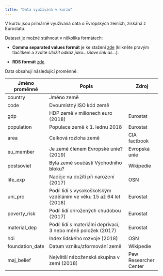 ```yaml
---
title: "Data využívaná v kurzu"
---
```


V kurzu jsou primárně využívaná data o Evropských zemích, získáná z Eurostatu.

Dataset je možné stáhnout v několika formátech:

-   **Comma separated values formát** je ke stažení [zde](https://github.com/Sociology-FA-CU/uvod-do-r/raw/master/data/cvvm_cerven_2019.csv) (klikněte pravým tlačítkem a zvolte *Uložit odkaz jako...*/*Save link as...*).

-   **RDS formát** [zde](https://github.com/Sociology-FA-CU/uvod-do-r/raw/master/data/countries.rds).

Data obsahují následující proměnné:

| Jméno proměnné  | Popis                                                             | Zdroj                 |
|----------------|-----------------------------------------|----------------|
| country         | Jméno země                                                        |                       |
| code            | Dvoumístný ISO kód země                                           |                       |
| gdp             | HDP země v milionech euro (2018)                                  | Eurostat              |
| population      | Populace země k 1. lednu 2018                                     | Eurostat              |
| area            | Celková rozloha země                                              | CIA factbook          |
| eu_member       | Je země členem Evropské unie? (2019)                              | Evropská unie         |
| postsoviet      | Byla země součástí Východního bloku?                              | Wikipedie             |
| life_exp        | Naděje na dožití při narození (2017)                              | OSN                   |
| uni_prc         | Podíl lidí s vysokoškolským vzděláním ve věku 15 až 64 let (2018) | Eurostat              |
| poverty_risk    | Podíl lidí ohrožených chudobou (2017)                             | Eurostat              |
| material_dep    | Podíl lidí s materiální deprivací, 3 nebo méně položek (2017)     | Eurostat              |
| hdi             | Index lidského rozvoje (2018)                                     | OSN                   |
| foundation_date | Datum vzniku/zformování země                                      | Wikipedie             |
| maj_belief      | Největší náboženská skupina v zemi (2018)                         | Pew Researcher Center |
